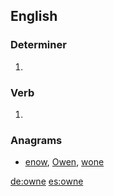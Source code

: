 ==English==

===Determiner===
{{head|en|determiner}}

# {{obsolete spelling of|own|lang=en}}

===Verb===
{{head|en|verb}}

# {{obsolete spelling of|own|lang=en}}

===Anagrams===
* [[enow#English|enow]], [[Owen#English|Owen]], [[wone#English|wone]]

[[de:owne]]
[[es:owne]]